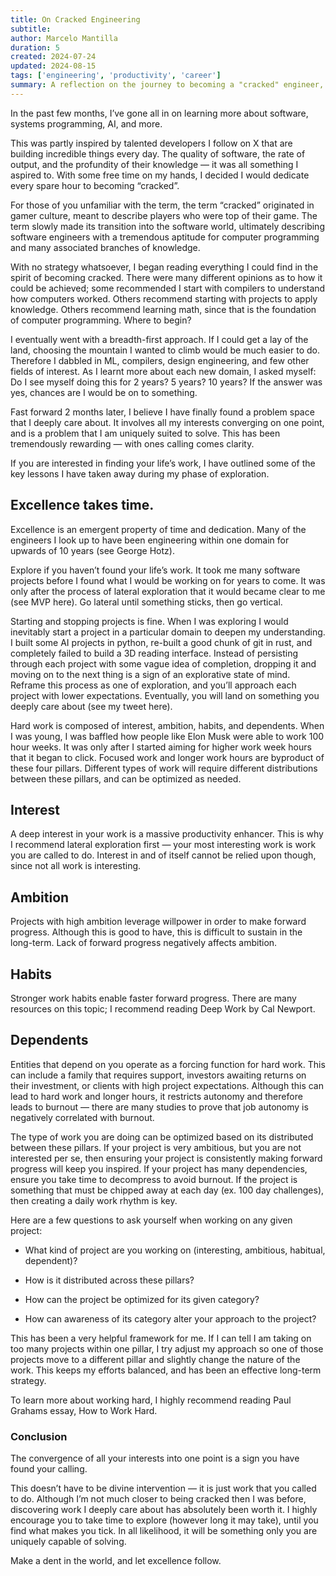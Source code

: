 ```yaml
---
title: On Cracked Engineering
subtitle:
author: Marcelo Mantilla
duration: 5
created: 2024-07-24
updated: 2024-08-15
tags: ['engineering', 'productivity', 'career']
summary: A reflection on the journey to becoming a "cracked" engineer, and the lessons learned along the way.
---
```


In the past few months, I’ve gone all in on learning more about software, systems programming, AI, and more.

This was partly inspired by talented developers I follow on X that are building incredible things every day. The quality of software, the rate of output, and the profundity of their knowledge — it was all something I aspired to. With some free time on my hands, I decided I would dedicate every spare hour to becoming “cracked”.

For those of you unfamiliar with the term, the term “cracked” originated in gamer culture, meant to describe players who were top of their game. The term slowly made its transition into the software world, ultimately describing software engineers with a tremendous aptitude for computer programming and many associated branches of knowledge.

With no strategy whatsoever, I began reading everything I could find in the spirit of becoming cracked. There were many different opinions as to how it could be achieved; some recommended I start with compilers to understand how computers worked. Others recommend starting with projects to apply knowledge. Others recommend learning math, since that is the foundation of computer programming. Where to begin?

I eventually went with a breadth-first approach. If I could get a lay of the land, choosing the mountain I wanted to climb would be much easier to do. Therefore I dabbled in ML, compilers, design engineering, and few other fields of interest. As I learnt more about each new domain, I asked myself: Do I see myself doing this for 2 years? 5 years? 10 years? If the answer was yes, chances are I would be on to something.

Fast forward 2 months later, I believe I have finally found a problem space that I deeply care about. It involves all my interests converging on one point, and is a problem that I am uniquely suited to solve. This has been tremendously rewarding — with ones calling comes clarity.

If you are interested in finding your life’s work, I have outlined some of the key lessons I have taken away during my phase of exploration.

## Excellence takes time.
Excellence is an emergent property of time and dedication. Many of the engineers I look up to have been engineering within one domain for upwards of 10 years (see George Hotz).

Explore if you haven’t found your life’s work.
It took me many software projects before I found what I would be working on for years to come. It was only after the process of lateral exploration that it would became clear to me (see MVP here). Go lateral until something sticks, then go vertical.

Starting and stopping projects is fine.
When I was exploring I would inevitably start a project in a particular domain to deepen my understanding. I built some AI projects in python, re-built a good chunk of git in rust, and completely failed to build a 3D reading interface. Instead of persisting through each project with some vague idea of completion, dropping it and moving on to the next thing is a sign of an explorative state of mind. Reframe this process as one of exploration, and you’ll approach each project with lower expectations. Eventually, you will land on something you deeply care about (see my tweet here).

Hard work is composed of interest, ambition, habits, and dependents.
When I was young, I was baffled how people like Elon Musk were able to work 100 hour weeks. It was only after I started aiming for higher work week hours that it began to click. Focused work and longer work hours are byproduct of these four pillars. Different types of work will require different distributions between these pillars, and can be optimized as needed.

## Interest
A deep interest in your work is a massive productivity enhancer. This is why I recommend lateral exploration first — your most interesting work is work you are called to do.
Interest in and of itself cannot be relied upon though, since not all work is interesting.

## Ambition
Projects with high ambition leverage willpower in order to make forward progress. Although this is good to have, this is difficult to sustain in the long-term.
Lack of forward progress negatively affects ambition.

## Habits
Stronger work habits enable faster forward progress. There are many resources on this topic; I recommend reading Deep Work by Cal Newport.

## Dependents
Entities that depend on you operate as a forcing function for hard work. This can include a family that requires support, investors awaiting returns on their investment, or clients with high project expectations. Although this can lead to hard work and longer hours, it restricts autonomy and therefore leads to burnout — there are many studies to prove that job autonomy is negatively correlated with burnout.

The type of work you are doing can be optimized based on its distributed between these pillars. If your project is very ambitious, but you are not interested per se, then ensuring your project is consistently making forward progress will keep you inspired. If your project has many dependencies, ensure you take time to decompress to avoid burnout. If the project is something that must be chipped away at each day (ex. 100 day challenges), then creating a daily work rhythm is key.

Here are a few questions to ask yourself when working on any given project:

- What kind of project are you working on (interesting, ambitious, habitual, dependent)?

- How is it distributed across these pillars?

- How can the project be optimized for its given category?

- How can awareness of its category alter your approach to the project?

This has been a very helpful framework for me. If I can tell I am taking on too many projects within one pillar, I try adjust my approach so one of those projects move to a different pillar and slightly change the nature of the work. This keeps my efforts balanced, and has been an effective long-term strategy.

To learn more about working hard, I highly recommend reading Paul Grahams essay, How to Work Hard.

### Conclusion
The convergence of all your interests into one point is a sign you have found your calling.

This doesn’t have to be divine intervention — it is just work that you called to do. Although I’m not much closer to being cracked then I was before, discovering work I deeply care about has absolutely been worth it. I highly encourage you to take time to explore (however long it may take), until you find what makes you tick. In all likelihood, it will be something only you are uniquely capable of solving.

Make a dent in the world, and let excellence follow.